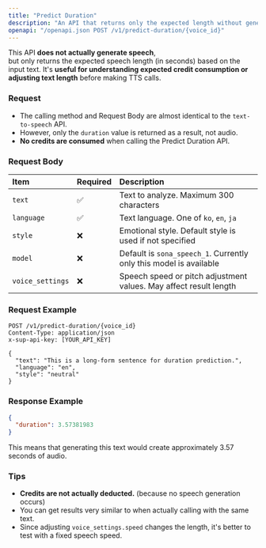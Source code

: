 ```yaml
---
title: "Predict Duration"
description: "An API that returns only the expected length without generating speech, useful for billing prediction or text length adjustment."
openapi: "/openapi.json POST /v1/predict-duration/{voice_id}"
---
```


This API **does not actually generate speech**,\
but only returns the expected speech length (in seconds) based on the input text.
It's **useful for understanding expected credit consumption or adjusting text length** before making TTS calls.

### Request

- The calling method and Request Body are almost identical to the `text-to-speech` API.
- However, only the `duration` value is returned as a result, not audio.
- **No credits are consumed** when calling the Predict Duration API.

### Request Body

| Item             | Required | Description                                                        |
| :--------------- | :------- | :----------------------------------------------------------------- |
| `text`           | ✅        | Text to analyze. Maximum 300 characters                            |
| `language`       | ✅        | Text language. One of `ko`, `en`, `ja`                             |
| `style`          | ❌        | Emotional style. Default style is used if not specified            |
| `model`          | ❌        | Default is `sona_speech_1`. Currently only this model is available |
| `voice_settings` | ❌        | Speech speed or pitch adjustment values. May affect result length  |

### Request Example

```http
POST /v1/predict-duration/{voice_id}
Content-Type: application/json
x-sup-api-key: [YOUR_API_KEY]

{
  "text": "This is a long-form sentence for duration prediction.",
  "language": "en",
  "style": "neutral"
}
```

### Response Example

```json
{
  "duration": 3.57381983
}
```

This means that generating this text would create approximately 3.57 seconds of audio.

### Tips

- **Credits are not actually deducted.** (because no speech generation occurs)
- You can get results very similar to when actually calling with the same text.
- Since adjusting `voice_settings.speed` changes the length, it's better to test with a fixed speech speed.